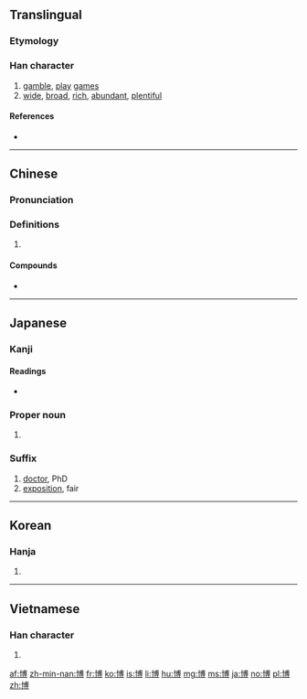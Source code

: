 {{also|愽}}
==Translingual==
{{stroke order|strokes=12}}

===Etymology===
{{Han compound|十|尃|c1=s|c2=p|t1=|ls=psc}}

===Han character===
{{Han char|rn=24|rad=十|as=10|sn=12|four=43046|canj=JIBI|ids=⿰十尃}}

# [[gamble]], [[play]] [[game]]s
# [[wide]], [[broad]], [[rich]], [[abundant]], [[plentiful]]

====References====
* {{Han ref|kx=0157.130|dkj=02761|dj=0360.100|hdz=10066.020|uh=535A|ud=21338|bh=B3D5|bd=46037}}

----

==Chinese==
{{zh-forms}}

===Pronunciation===
{{zh-pron
|m=bó
|c=bok3
|h=pfs=
|md=
|mn=phoah/phok/poh
|w=
|mc=y
|oc=y
|cat=n
}}

===Definitions===
{{zh-hanzi}}

# {{rfdef|lang=zh}}

====Compounds====
* {{zh-l|博客}}

----

==Japanese==

===Kanji===
{{ja-kanji|grade=4|rs=十10}}

====Readings====
* {{ja-readings|goon=[[はく]] (haku)|kanon=[[はく]] (haku)|kanyoon=[[ばく]] (baku)|kun=[[ひろい]] (hiroi), [[ひろめる]] (hiromeru)|nanori=[[とおる]] (tōru), [[はか]] (haka), [[ひろ]] (hiro), [[ひろし]] (hiroshi), [[ひろむ]] (hiromu)}}

===Proper noun===
{{ja-pos|proper|ひろし}}

# {{given name|male|lang=ja|sort=ひろし}}

===Suffix===
{{ja-pos|suffix|はく}}

# [[doctor]], PhD
# [[exposition]], fair

----

==Korean==

===Hanja===
{{ko-hanja|hangeul=박|eumhun=넓을|rv=bak|mr=pak}}

# {{defn|lang=ko|sort=十10}}

----

==Vietnamese==

===Han character===
{{vi-hantu|[[bác]], [[mác]], [[bạc]], [[vác]]|rs=十10}}

# {{defn|lang=vi|sort=十10}}

[[af:博]]
[[zh-min-nan:博]]
[[fr:博]]
[[ko:博]]
[[is:博]]
[[li:博]]
[[hu:博]]
[[mg:博]]
[[ms:博]]
[[ja:博]]
[[no:博]]
[[pl:博]]
[[zh:博]]
